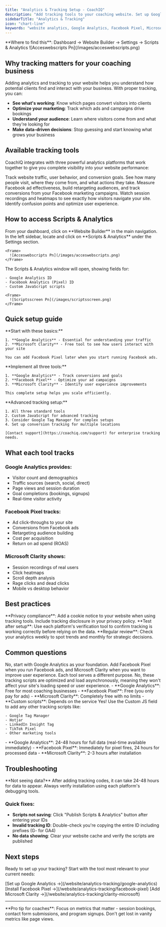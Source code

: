 ```yaml
---
title: "Analytics & Tracking Setup - CoachIQ"
description: "Add tracking tools to your coaching website. Set up Google Analytics, Facebook Pixel, and Microsoft Clarity to understand visitor behavior and optimize marketing."
sidebarTitle: "Analytics & Tracking"
icon: "chart-line"
keywords: "website analytics, Google Analytics, Facebook Pixel, Microsoft Clarity, tracking setup, CoachIQ analytics"
---
```


<Info>
  **Where to find this**: Dashboard → Website Builder → Settings → Scripts & Analytics
</Info>

<Frame>
  ![Acceswebscripts Pn](/images/acceswebscripts.png)
</Frame>

## Why tracking matters for your coaching business

Adding analytics and tracking to your website helps you understand how potential clients find and interact with your business. With proper tracking, you can:

- **See what's working**: Know which pages convert visitors into clients
- **Optimize your marketing**: Track which ads and campaigns drive bookings
- **Understand your audience**: Learn where visitors come from and what they're looking for
- **Make data-driven decisions**: Stop guessing and start knowing what grows your business

## Available tracking tools

CoachIQ integrates with three powerful analytics platforms that work together to give you complete visibility into your website performance:

<CardGroup cols={3}>
  <Card title="Google Analytics" icon="google" href="/website/analytics-tracking/google-analytics">
    Track website traffic, user behavior, and conversion goals. See how many people visit, where they come from, and what actions they take.
  </Card>
  <Card title="Facebook Pixel" icon="facebook" href="/website/analytics-tracking/facebook-pixel">
    Measure Facebook ad effectiveness, build retargeting audiences, and track conversions from your Facebook marketing campaigns.
  </Card>
  <Card title="Microsoft Clarity" icon="microsoft" href="/website/analytics-tracking/clarity-microsoft">
    Watch session recordings and heatmaps to see exactly how visitors navigate your site. Identify confusion points and optimize user experience.
  </Card>
</CardGroup>

## How to access Scripts & Analytics

<Steps>
  <Step title="Navigate to Website Builder">
    From your dashboard, click on **Website Builder** in the main navigation.
  </Step>
  <Step title="Open Settings panel">
    In the left sidebar, locate and click on **Scripts & Analytics** under the Settings section.

    <Frame>
      ![Acceswebscripts Pn](/images/acceswebscripts.png)
    </Frame>
  </Step>
  <Step title="View the Scripts & Analytics modal">
    The Scripts & Analytics window will open, showing fields for:

    - Google Analytics ID
    - Facebook Analytics (Pixel) ID
    - Custom JavaScript scripts

    <Frame>
      ![Scriptsscreen Pn](/images/scriptsscreen.png)
    </Frame>
  </Step>
</Steps>

## Quick setup guide

<Tabs>
  <Tab title="For New Coaches">
    **Start with these basics:**

    1. **Google Analytics** - Essential for understanding your traffic
    2. **Microsoft Clarity** - Free tool to see how users interact with your site

    You can add Facebook Pixel later when you start running Facebook ads.
  </Tab>
  <Tab title="For Growing Businesses">
    **Implement all three tools:**

    1. **Google Analytics** - Track conversions and goals
    2. **Facebook Pixel** - Optimize your ad campaigns
    3. **Microsoft Clarity** - Identify user experience improvements

    This complete setup helps you scale efficiently.
  </Tab>
  <Tab title="For Facilities">
    **Advanced tracking setup:**

    1. All three standard tools
    2. Custom JavaScript for advanced tracking
    3. Consider Google Tag Manager for complex setups
    4. Set up conversion tracking for multiple locations

    [Contact support](https://coachiq.com/support) for enterprise tracking needs.
  </Tab>
</Tabs>

## What each tool tracks

### Google Analytics provides:

- Visitor count and demographics
- Traffic sources (search, social, direct)
- Page views and session duration
- Goal completions (bookings, signups)
- Real-time visitor activity

### Facebook Pixel tracks:

- Ad click-throughs to your site
- Conversions from Facebook ads
- Retargeting audience building
- Cost per acquisition
- Return on ad spend (ROAS)

### Microsoft Clarity shows:

- Session recordings of real users
- Click heatmaps
- Scroll depth analysis
- Rage clicks and dead clicks
- Mobile vs desktop behavior

## Best practices

<Tip>
  **Privacy compliance**: Add a cookie notice to your website when using tracking tools. Include tracking disclosure in your privacy policy.
</Tip>

<Tip>
  **Test after setup**: Use each platform's verification tool to confirm tracking is working correctly before relying on the data.
</Tip>

<Tip>
  **Regular review**: Check your analytics weekly to spot trends and monthly for strategic decisions.
</Tip>

## Common questions

<AccordionGroup>
  <Accordion title="Do I need all three tracking tools?">
    No, start with Google Analytics as your foundation. Add Facebook Pixel when you run Facebook ads, and Microsoft Clarity when you want to improve user experience. Each tool serves a different purpose.
  </Accordion>
  <Accordion title="Will tracking slow down my website?">
    No, these tracking scripts are optimized and load asynchronously, meaning they won't affect your site's loading speed or user experience.
  </Accordion>
  <Accordion title="Is tracking free?">
    - **Google Analytics**: Free for most coaching businesses
    - **Facebook Pixel**: Free (you only pay for ads)
    - **Microsoft Clarity**: Completely free with no limits
    - **Custom scripts**: Depends on the service
  </Accordion>
  <Accordion title="Can I add other tracking tools?">
    Yes! Use the Custom JS field to add any other tracking scripts like:

    - Google Tag Manager
    - Hotjar
    - LinkedIn Insight Tag
    - TikTok Pixel
    - Other marketing tools
  </Accordion>
  <Accordion title="How long before I see data?">
    - **Google Analytics**: 24-48 hours for full data (real-time available immediately)
    - **Facebook Pixel**: Immediately for pixel fires, 24 hours for processed data
    - **Microsoft Clarity**: 2-3 hours after installation
  </Accordion>
</AccordionGroup>

## Troubleshooting

<Warning>
  **Not seeing data?** After adding tracking codes, it can take 24-48 hours for data to appear. Always verify installation using each platform's debugging tools.
</Warning>

### Quick fixes:

- **Scripts not saving**: Click "Publish Scripts & Analytics" button after entering your IDs
- **Invalid tracking ID**: Double-check you're copying the entire ID including prefixes (G- for GA4)
- **No data showing**: Clear your website cache and verify the scripts are published

## Next steps

Ready to set up your tracking? Start with the tool most relevant to your current needs:

<Steps>
  <Step title="Basic website analytics">
    [Set up Google Analytics →](/website/analytics-tracking/google-analytics)
  </Step>
  <Step title="Facebook advertising">
    [Install Facebook Pixel →](/website/analytics-tracking/facebook-pixel)
  </Step>
  <Step title="User behavior insights">
    [Add Microsoft Clarity →](/website/analytics-tracking/clarity-microsoft)
  </Step>
</Steps>

---

<Note>
  **Pro tip for coaches**: Focus on metrics that matter - session bookings, contact form submissions, and program signups. Don't get lost in vanity metrics like page views.
</Note>